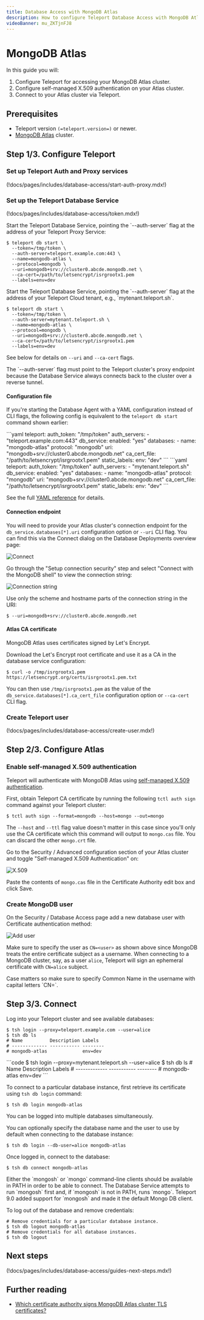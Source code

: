 ```yaml
---
title: Database Access with MongoDB Atlas
description: How to configure Teleport Database Access with MongoDB Atlas.
videoBanner: mu_ZKTjnFJ8
---
```


# MongoDB Atlas

In this guide you will:

1. Configure Teleport for accessing your MongoDB Atlas cluster.
2. Configure self-managed X.509 authentication on your Atlas cluster.
3. Connect to your Atlas cluster via Teleport.

## Prerequisites

- Teleport version `(=teleport.version=)` or newer.
- [MongoDB Atlas](https://www.mongodb.com/cloud/atlas) cluster.

## Step 1/3. Configure Teleport

### Set up Teleport Auth and Proxy services

(!docs/pages/includes/database-access/start-auth-proxy.mdx!)

### Set up the Teleport Database Service

(!docs/pages/includes/database-access/token.mdx!)

<Tabs>
<TabItem label="Self Hosted" scope={["enterprise","oss"]}>
Start the Teleport Database Service, pointing the `--auth-server` flag at the address of your Teleport Proxy Service:

```code
$ teleport db start \
  --token=/tmp/token \
  --auth-server=teleport.example.com:443 \
  --name=mongodb-atlas \
  --protocol=mongodb \
  --uri=mongodb+srv://cluster0.abcde.mongodb.net \
  --ca-cert=/path/to/letsencrypt/isrgrootx1.pem
  --labels=env=dev
```

</TabItem>
<TabItem label="Teleport Cloud" scope={["cloud"]}>
Start the Teleport Database Service, pointing the `--auth-server` flag at the address of your Teleport Cloud tenant, e.g., `mytenant.teleport.sh`.

```code
$ teleport db start \
  --token=/tmp/token \
  --auth-server=mytenant.teleport.sh \
  --name=mongodb-atlas \
  --protocol=mongodb \
  --uri=mongodb+srv://cluster0.abcde.mongodb.net \
  --ca-cert=/path/to/letsencrypt/isrgrootx1.pem
  --labels=env=dev
```

</TabItem>
</Tabs>

See below for details on `--uri` and `--ca-cert` flags.

<Admonition type="note">
  The `--auth-server` flag must point to the Teleport cluster's proxy endpoint
  because the Database Service always connects back to the cluster over a reverse
  tunnel.
</Admonition>

#### Configuration file

If you're starting the Database Agent with a YAML configuration instead of CLI flags,
the following config is equivalent to the `teleport db start` command shown earlier:

<Tabs>
<TabItem label="Self Hosted" scope={["enterprise","oss"]}>
```yaml
teleport:
  auth_token: "/tmp/token"
  auth_servers:
  - "teleport.example.com:443"
db_service:
  enabled: "yes"
  databases:
  - name: "mongodb-atlas"
    protocol: "mongodb"
    uri: "mongodb+srv://cluster0.abcde.mongodb.net"
    ca_cert_file: "/path/to/letsencrypt/isrgrootx1.pem"
    static_labels:
      env: "dev"
```
</TabItem>
<TabItem label="Teleport Cloud" scope={["cloud"]}>
```yaml
teleport:
  auth_token: "/tmp/token"
  auth_servers:
  - "mytenant.teleport.sh"
db_service:
  enabled: "yes"
  databases:
  - name: "mongodb-atlas"
    protocol: "mongodb"
    uri: "mongodb+srv://cluster0.abcde.mongodb.net"
    ca_cert_file: "/path/to/letsencrypt/isrgrootx1.pem"
    static_labels:
      env: "dev"
```
</TabItem>
</Tabs>

See the full [YAML reference](../reference/configuration.mdx) for details.

#### Connection endpoint

You will need to provide your Atlas cluster's connection endpoint for the `db_service.databases[*].uri` configuration option or `--uri` CLI flag. You can find this via the Connect dialog on the Database Deployments overview page:

![Connect](../../../img/database-access/guides/atlas/atlas-connect-btn@2x.png)

Go through the "Setup connection security" step and select "Connect with the
MongoDB shell" to view the connection string:

![Connection string](../../../img/database-access/guides/atlas/atlas-connect@2x.png)

Use only the scheme and hostname parts of the connection string in the URI:

```code
$ --uri=mongodb+srv://cluster0.abcde.mongodb.net
```

#### Atlas CA certificate

MongoDB Atlas uses certificates signed by Let's Encrypt.

Download the Let's Encrypt root certificate and use it as a CA in the database service configuration:

```code
$ curl -o /tmp/isrgrootx1.pem https://letsencrypt.org/certs/isrgrootx1.pem.txt
```

You can then use `/tmp/isrgrootx1.pem` as the value of the `db_service.databases[*].ca_cert_file` configuration option or `--ca-cert` CLI flag.

### Create Teleport user

(!docs/pages/includes/database-access/create-user.mdx!)

## Step 2/3. Configure Atlas

### Enable self-managed X.509 authentication

Teleport will authenticate with MongoDB Atlas using
[self-managed X.509 authentication](https://docs.atlas.mongodb.com/security-self-managed-x509/).

First, obtain Teleport CA certificate by running the following `tctl auth sign`
command against your Teleport cluster:

```code
$ tctl auth sign --format=mongodb --host=mongo --out=mongo
```

The `--host` and `--ttl` flag value doesn't matter in this case since you'll
only use the CA certificate which this command will output to `mongo.cas` file.
You can discard the other `mongo.crt` file.

Go to the Security / Advanced configuration section of your Atlas cluster and
toggle "Self-managed X.509 Authentication" on:

![X.509](../../../img/database-access/guides/atlas/atlas-self-managed-x509@2x.png)

Paste the contents of `mongo.cas` file in the Certificate Authority edit box and
click Save.

### Create MongoDB user

On the Security / Database Access page add a new database user with Certificate
authentication method:

![Add user](../../../img/database-access/guides/atlas/atlas-add-user@2x.png)

Make sure to specify the user as `CN=<user>` as shown above since MongoDB
treats the entire certificate subject as a username. When connecting to a
MongoDB cluster, say, as a user `alice`, Teleport will sign an ephemeral
certificate with `CN=alice` subject.

<Admonition type="note">
  Case matters so make sure to specify Common Name in the username with capital
  letters `CN=`.
</Admonition>

## Step 3/3. Connect

Log into your Teleport cluster and see available databases:

<Tabs>
<TabItem scope={["enterprise", "oss"]} label="Self Hosted">

```code
$ tsh login --proxy=teleport.example.com --user=alice
$ tsh db ls
# Name          Description Labels
# ------------- ----------- --------
# mongodb-atlas             env=dev
```

</TabItem>
<TabItem scope={["cloud"]} label="Cloud">
```code
$ tsh login --proxy=mytenant.teleport.sh --user=alice
$ tsh db ls
# Name          Description Labels
# ------------- ----------- --------
# mongodb-atlas             env=dev
```
</TabItem>
</Tabs>

To connect to a particular database instance, first retrieve its certificate
using `tsh db login` command:

```code
$ tsh db login mongodb-atlas
```

<Admonition type="tip">
  You can be logged into multiple databases simultaneously.
</Admonition>

You can optionally specify the database name and the user to use by default
when connecting to the database instance:

```code
$ tsh db login --db-user=alice mongodb-atlas
```

Once logged in, connect to the database:

```code
$ tsh db connect mongodb-atlas
```

<Admonition type="note" title="Note">
  Either the `mongosh` or `mongo` command-line clients should be available in PATH in order to be
  able to connect. The Database Service attempts to run `mongosh` first and, if `mongosh` is not in PATH, runs `mongo`.
</Admonition>

<Admonition type="note" title="Note">
  Teleport 9.0 added support for `mongosh` and made it the default Mongo DB client.
</Admonition>

To log out of the database and remove credentials:

```code
# Remove credentials for a particular database instance.
$ tsh db logout mongodb-atlas
# Remove credentials for all database instances.
$ tsh db logout
```

## Next steps

(!docs/pages/includes/database-access/guides-next-steps.mdx!)

## Further reading
- [Which certificate authority signs MongoDB Atlas cluster TLS certificates?](https://docs.atlas.mongodb.com/reference/faq/security/#which-certificate-authority-signs-mongodb-atlas-cluster-tls-certificates-)